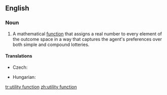 ==English==
{{wikipedia|Utility}}
===Noun===
{{en-noun|sg=[[utility]] [[function]]}}

# {{game_theory}} A mathematical [[function]] that assigns a real number to every element of the outcome space in a way that captures the agent's preferences over both simple and compound lotteries.

====Translations====
{{trans-top|mathematical function}}
* Czech: {{t-|cs|užitková funkce|f}}
{{trans-mid}}
* Hungarian: {{t|hu|hasznossági függvény}}
{{trans-bottom}}

[[tr:utility function]]
[[zh:utility function]]